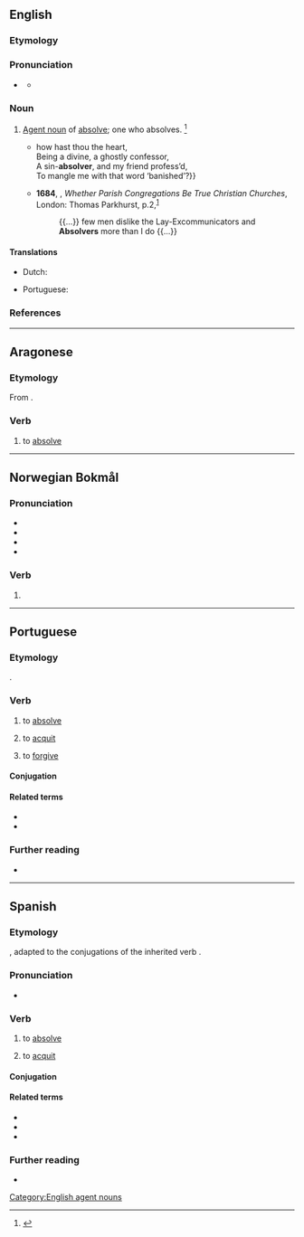 ==English==

===Etymology===
{{suffix|en|absolve|er|id2=agent noun}}

===Pronunciation===
* {{a|US}} {{IPA|en|/æbˈzɑl.vɚ/|/əbˈzɑl.vɚ/}}
** {{audio|en|LL-Q1860 (eng)-Vealhurl-absolver.wav|Audio (Southern England)}}

===Noun===
{{en-noun}}

# [[agent noun|Agent noun]] of [[absolve]]; one who absolves. {{defdate|First attested in the late 16<sup>th</sup> century.}}<ref name=SOED>{{R:SOED5|page=9}}</ref>
#* {{RQ:Shakespeare Romeo and Juliet|III|3|text={{...}} how hast thou the heart,<br>Being a divine, a ghostly confessor,<br>A sin-'''absolver''', and my friend profess’d,<br>To mangle me with that word ‘banished’?}}
#* '''1684''', {{w|Richard Baxter}}, ''Whether Parish Congregations Be True Christian Churches'', London: Thomas Parkhurst, p.{{nbsp}}2,<sup>[http://name.umdl.umich.edu/A27068.0001.001]</sup>
#*: {{...}} few men dislike the Lay-Excommunicators and '''Absolvers''' more than I do {{...}}

====Translations====
{{trans-top|one who absolves}}
* Dutch: {{t|nl|vergiffenis schenker|m}}
{{trans-mid}}
* Portuguese: {{t|pt|absolvedor|m}}
{{trans-bottom}}

===References===
<references/>

[[Category:English agent nouns]]

----

==Aragonese==

===Etymology===
From {{der|an|la|absolvō}}.

===Verb===
{{head|an|verb}}

# {{lb|an|transitive}} to [[absolve]]

----

==Norwegian Bokmål==

===Pronunciation===
* {{IPA|nb|/absɔlˈʋeːr/}}
* {{audio|nb|NB - Pronunciation of Norwegian Bokmål «absolver».ogg|Audio}}
* {{rhymes|nb|eːr}}
* {{hyph|nb|ab|sol|ver}}

===Verb===
{{head|nb|verb form}}

# {{imperative of|nb|absolvere}}

----

==Portuguese==

===Etymology===
{{bor+|pt|la|absolvō|absolvere}}.

===Verb===
{{pt-verb}}

# to [[absolve]]
# {{lb|pt|legal}} to [[acquit]]
# to [[forgive]]

====Conjugation====
{{pt-conj}}

====Related terms====
* {{l|pt|absolução}}
* {{l|pt|absolutório}}

===Further reading===
* {{R:pt:Priberam}}

----

==Spanish==

===Etymology===
{{slbor|es|la|absolvō}}, adapted to the conjugations of the inherited verb {{m|es|solver}}.

===Pronunciation===
{{es-IPA}}
* {{audio|es|LL-Q1321 (spa)-AdrianAbdulBaha-absolver.wav|Audio (Colombia)}}

===Verb===
{{es-verb}}

# {{lb|es|transitive}} to [[absolve]]
# {{lb|es|transitive}} to [[acquit]]

====Conjugation====
{{es-conj|nocomb=1}}

====Related terms====
* {{l|es|absolución}}
* {{l|es|absoluto}}
* {{l|es|absolutorio}}

===Further reading===
* {{R:es:DRAE}}

{{C|es|Law|Religion}}